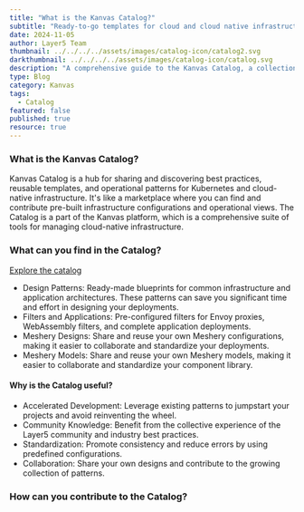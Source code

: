 ```yaml
---
title: "What is the Kanvas Catalog?"
subtitle: "Ready-to-go templates for cloud and cloud native infrastructure"
date: 2024-11-05
author: Layer5 Team
thumbnail: ../../../../assets/images/catalog-icon/catalog2.svg
darkthumbnail: ../../../../assets/images/catalog-icon/catalog.svg
description: "A comprehensive guide to the Kanvas Catalog, a collection of curated, pre-built, and ready-to-use cloud and cloud native infrastructure configurations."
type: Blog
category: Kanvas
tags:
  - Catalog
featured: false
published: true
resource: true
---
```



<BlogWrapper>

### What is the Kanvas Catalog?

<Link to="/cloud-native-management/catalog">Kanvas Catalog</Link> is a hub for sharing and discovering best practices, reusable templates, and operational patterns for Kubernetes and cloud-native infrastructure. It's like a marketplace where you can find and contribute pre-built infrastructure configurations and operational views. The Catalog is a part of the Kanvas platform, which is a comprehensive suite of tools for managing cloud-native infrastructure.



### What can you find in the Catalog?

<div className="note"> <a href="https://meshery.layer5.io/catalog">Explore the catalog</a></div>

- Design Patterns: Ready-made blueprints for common infrastructure and application architectures. These patterns can save you significant time and effort in designing your deployments.  
- Filters and Applications: Pre-configured filters for Envoy proxies, WebAssembly filters, and complete application deployments.
- Meshery Designs: Share and reuse your own Meshery configurations, making it easier to collaborate and standardize your deployments.  
- Meshery Models: Share and reuse your own Meshery models, making it easier to collaborate and standardize your component library.

#### Why is the Catalog useful?

- Accelerated Development: Leverage existing patterns to jumpstart your projects and avoid reinventing the wheel.
- Community Knowledge: Benefit from the collective experience of the Layer5 community and industry best practices.  
- Standardization: Promote consistency and reduce errors by using predefined configurations.
- Collaboration: Share your own designs and contribute to the growing collection of patterns.

### How can you contribute to the Catalog?
 



</BlogWrapper>
